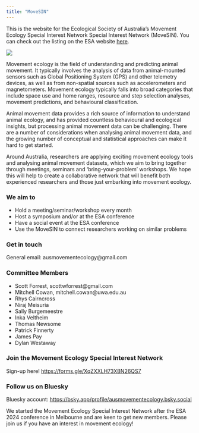 ```yaml
---
title: "MoveSIN"
---
```


This is the website for the Ecological Society of Australia's Movement Ecology Special Interest Network Special Interest Network (MoveSIN). You can check out the listing on the ESA website [here](https://www.ecolsoc.org.au/category/research-chapters/movement-ecology/).

![](images/logo.png)

Movement ecology is the field of understanding and predicting animal movement. It typically involves the analysis of data from animal-mounted sensors such as Global Positioning System (GPS) and other telemetry devices, as well as from non-spatial sources such as accelerometers and magnetometers. Movement ecology typically falls into broad categories that include space use and home ranges, resource and step selection analyses, movement predictions, and behavioural classification.

Animal movement data provides a rich source of information to understand animal ecology, and has provided countless behavioural and ecological insights, but processing animal movement data can be challenging. There are a number of considerations when analysing animal movement data, and the growing number of conceptual and statistical approaches can make it hard to get started.

Around Australia, researchers are applying exciting movement ecology tools and analysing animal movement datasets, which we aim to bring together through meetings, seminars and ‘bring-your-problem’ workshops. We hope this will help to create a collaborative network that will benefit both experienced researchers and those just embarking into movement ecology.

### We aim to

- Hold a meeting/seminar/workshop every month
- Host a symposium and/or at the ESA conference
- Have a social event at the ESA conference
- Use the MoveSIN to connect researchers working on similar problems

### Get in touch
General email: ausmovementecology@gmail.com

### Committee Members

- Scott Forrest, scottwforrest@gmail.com
- Mitchell Cowan, mitchell.cowan@uwa.edu.au
- Rhys Cairncross
- Niraj Meisuria
- Sally Burgemeestre
- Inka Veltheim
- Thomas Newsome
- Patrick Finnerty
- James Pay
- Dylan Westaway

### Join the Movement Ecology Special Interest Network
Sign-up here! [https://forms.gle/XqZXXLH73XBN26QS7](https://forms.gle/XqZXXLH73XBN26QS7)

### Follow us on Bluesky
Bluesky account: [https://bsky.app/profile/ausmovementecology.bsky.social](https://bsky.app/profile/ausmovementecology.bsky.social)

We started the Movement Ecology Special Interest Network after the ESA 2024 conference in Melbourne and are keen to get new members. Please join us if you have an interest in movement ecology!